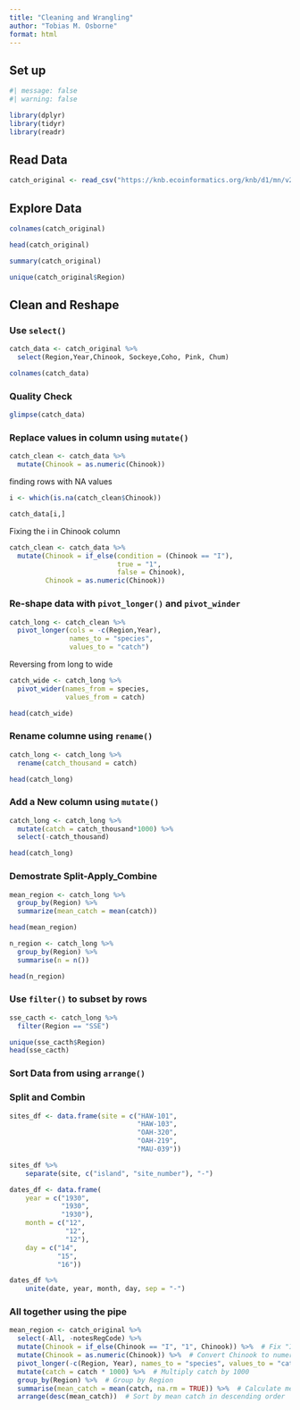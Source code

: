 ```yaml
---
title: "Cleaning and Wrangling"
author: "Tobias M. Osborne"
format: html
---
```


## Set up

```r
#| message: false
#| warning: false

library(dplyr)
library(tidyr)
library(readr)

```

## Read Data

```r
catch_original <- read_csv("https://knb.ecoinformatics.org/knb/d1/mn/v2/object/df35b.302.1")
```

## Explore Data

```r

colnames(catch_original)

head(catch_original)

summary(catch_original)

unique(catch_original$Region)

```

## Clean and Reshape

### Use `select()`

```r
catch_data <- catch_original %>%
  select(Region,Year,Chinook, Sockeye,Coho, Pink, Chum)

colnames(catch_data)
```

### Quality Check

```r

glimpse(catch_data)
```


### Replace values in column using `mutate()`

```r
catch_clean <- catch_data %>%
  mutate(Chinook = as.numeric(Chinook))
```

finding rows with NA values

```r
i <- which(is.na(catch_clean$Chinook))

catch_data[i,]
```

Fixing the i in Chinook column
```r
catch_clean <- catch_data %>% 
  mutate(Chinook = if_else(condition = (Chinook == "I"), 
                           true = "1",
                           false = Chinook),
         Chinook = as.numeric(Chinook))
```

### Re-shape data with `pivot_longer()` and `pivot_winder`

```r
catch_long <- catch_clean %>% 
  pivot_longer(cols = -c(Region,Year),
               names_to = "species",
               values_to = "catch")
```

Reversing from long to wide
```r
catch_wide <- catch_long %>% 
  pivot_wider(names_from = species,
              values_from = catch)

head(catch_wide)
```

### Rename columne using `rename()`

```r
catch_long <- catch_long %>% 
  rename(catch_thousand = catch)

head(catch_long)
```

### Add a New column using `mutate()`

```r
catch_long <- catch_long %>% 
  mutate(catch = catch_thousand*1000) %>% 
  select(-catch_thousand)

head(catch_long)
```

### Demostrate Split-Apply_Combine

```r
mean_region <- catch_long %>%
  group_by(Region) %>%
  summarize(mean_catch = mean(catch))

head(mean_region)

n_region <- catch_long %>%
  group_by(Region) %>%
  summarise(n = n())

head(n_region)
```


### Use `filter()` to subset by rows

```r

sse_cacth <- catch_long %>% 
  filter(Region == "SSE")

unique(sse_cacth$Region)
head(sse_cacth)
```


### Sort Data from using `arrange()`

### Split and Combin 

```r
sites_df <- data.frame(site = c("HAW-101",
                                "HAW-103",
                                "OAH-320",
                                "OAH-219",
                                "MAU-039"))

sites_df %>%
    separate(site, c("island", "site_number"), "-")


```

```r
dates_df <- data.frame(
    year = c("1930",
             "1930",
             "1930"),
    month = c("12",
              "12",
              "12"),
    day = c("14",
            "15",
            "16"))

dates_df %>%
    unite(date, year, month, day, sep = "-")
```

### All together using the pipe

```r
mean_region <- catch_original %>% 
  select(-All, -notesRegCode) %>% 
  mutate(Chinook = if_else(Chinook == "I", "1", Chinook)) %>%  # Fix "I" in Chinook column
  mutate(Chinook = as.numeric(Chinook)) %>%  # Convert Chinook to numeric
  pivot_longer(-c(Region, Year), names_to = "species", values_to = "catch") %>%  # Reshape data
  mutate(catch = catch * 1000) %>%  # Multiply catch by 1000
  group_by(Region) %>%  # Group by Region
  summarise(mean_catch = mean(catch, na.rm = TRUE)) %>%  # Calculate mean catch
  arrange(desc(mean_catch))  # Sort by mean catch in descending order
```

